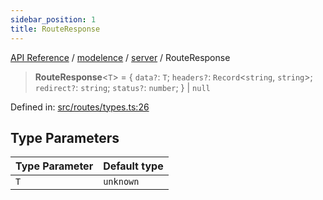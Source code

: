 ```yaml
---
sidebar_position: 1
title: RouteResponse
---
```


[API Reference](/api-reference/modelence/server/type-aliases/../../../index) / [modelence](/api-reference/modelence/server/type-aliases/../../index) / [server](/api-reference/modelence/server/type-aliases/../index) / RouteResponse

> **RouteResponse**\<`T`\> = \{ `data?`: `T`; `headers?`: `Record`\<`string`, `string`\>; `redirect?`: `string`; `status?`: `number`; \} \| `null`

Defined in: [src/routes/types.ts:26](https://github.com/modelence/modelence/blob/35d8bc2685ef485e261064cb30d0318e5214971b/packages/modelence/src/routes/types.ts#L26)

## Type Parameters

| Type Parameter | Default type |
| ------ | ------ |
| `T` | `unknown` |
